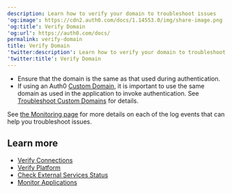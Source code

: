 ```yaml
---
description: Learn how to verify your domain to troubleshoot issues
'og:image': https://cdn2.auth0.com/docs/1.14553.0/img/share-image.png
'og:title': Verify Domain
'og:url': https://auth0.com/docs/
permalink: verify-domain
title: Verify Domain
'twitter:description': Learn how to verify your domain to troubleshoot issues
'twitter:title': Verify Domain
---
```

* Ensure that the domain is the same as that used during authentication.
* If using an Auth0 [Custom Domain](/docs/customize/custom-domains), it is important to use the same domain as used in the application to invoke authentication. See [Troubleshoot Custom Domains](/docs/troubleshoot/integration-extensibility-issues/troubleshoot-custom-domains) for details.

<Callout icon="file-lines" color="#0EA5E9" iconType="regular">

See [the Monitoring page](/docs/deploy-monitor/monitor) for more details on each of the log events that can help you troubleshoot issues.

</Callout>

## Learn more

* [Verify Connections](/docs/troubleshoot/basic-issues/verify-connections)
* [Verify Platform](/docs/troubleshoot/basic-issues/verify-platform)
* [Check External Services Status](/docs/deploy-monitor/monitor/check-external-services-status)
* [Monitor Applications](/docs/deploy-monitor/monitor/monitor-applications)